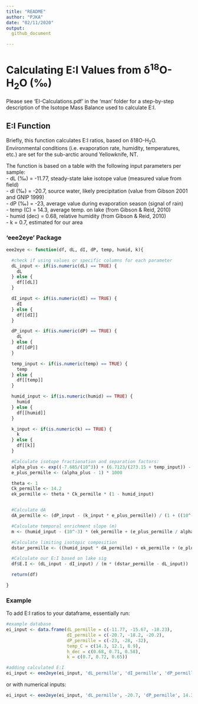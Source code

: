 ```yaml
---
title: "README"
author: "PJKA"
date: "02/11/2020"
output: 
  github_document

---
```

# Calculating E:I Values from δ^18^O-H~2~O (‰)

Please see 'EI-Calculations.pdf' in the 'man' folder for a step-by-step description of the Isotope Mass Balance used to calculate E:I.

## E:I Function  

Briefly, this function calculates E:I ratios, based on δ18O-H~2~O. Environmental conditions (i.e. evaporation rate, humidity, temperatures, etc.) are set for the sub-arctic around Yellowknife, NT.

The function is based on a table with the following input parameters per sample:  
- dL (‰) = -11.77, steady-state lake isotope value (measured value from field)  
- dI (‰) = -20.7, source water, likely precipitation (value from Gibson 2001 and GNIP 1999)  
- dP (‰) = -23, average value during evaporation season (signal of rain)  
- temp (C) = 14.3, average temp. on lake (from Gibson & Reid, 2010)  
- humid (dec) = 0.68, relative humidity (from Gibson & Reid, 2010)  
- k = 0.7, estimated for our area

### 'eee2eye' Package
```r
eee2eye <- function(df, dL, dI, dP, temp, humid, k){

  #check if using values or specific columns for each parameter
  dL_input <- if(is.numeric(dL) == TRUE) {
    dL
  } else {
    df[[dL]]
  }

  dI_input <- if(is.numeric(dI) == TRUE) {
    dI
  } else {
    df[[dI]]
  }

  dP_input <- if(is.numeric(dP) == TRUE) {
    dL
  } else {
    df[[dP]]
  }

  temp_input <- if(is.numeric(temp) == TRUE) {
    temp
  } else {
    df[[temp]]
  }

  humid_input <- if(is.numeric(humid) == TRUE) {
    humid
  } else {
    df[[humid]]
  }

  k_input <- if(is.numeric(k) == TRUE) {
    k
  } else {
    df[[k]]
  }

  #Calculate isotope fractionation and separation factors:
  alpha_plus <- exp((-7.685/(10^3)) + (6.7123/(273.15 + temp_input)) - (1666.4/((273.15 + temp_input)^2)) + (350410/((273.15 + temp_input)^3)))
  e_plus_permille <- (alpha_plus - 1) * 1000

  theta <- 1
  Ck_permille <- 14.2
  ek_permille <- theta * Ck_permille * (1 - humid_input)


  #Calculate dA
  dA_permille <- (dP_input - (k_input * e_plus_permille)) / (1 + ((10^-3) * k_input * e_plus_permille))

  #Calculate temporal enrichment slope (m)
  m <- (humid_input - (10^-3) * (ek_permille + (e_plus_permille / alpha_plus))) / (1 - humid_input + ((10^-3) * ek_permille))

  #Calculate limiting isotopic composition
  dstar_permille <- ((humid_input * dA_permille) + ek_permille + (e_plus_permille/alpha_plus)) / (humid_input - ((10^-3) * (ek_permille + (e_plus_permille/alpha_plus))))

  #Calculate our E:I based on lake sig
  df$E.I <- (dL_input - dI_input) / (m * (dstar_permille - dL_input))

  return(df)

}
```

### Example
To add E:I ratios to your dataframe, essentially run:
```r
#example database
ei_input <- data.frame(dL_permille = c(-11.77, -15.67, -18.23),
                       dI_permille = c(-20.7, -18.2, -20.2),
                       dP_permille = c(-23, -28, -32), 
                       temp_C = c(14.3, 12.1, 8.9), 
                       h_dec = c(0.68, 0.71, 0.58), 
                       k = c(0.7, 0.72, 0.65))

#adding calculated E:I
ei_input <- eee2eye(ei_input, 'dL_permille', 'dI_permille', 'dP_permille', 'temp_C', 'h_dec', 'k')

```
or with numerical inputs:
```r
ei_input <- eee2eye(ei_input, 'dL_permille', -20.7, 'dP_permille', 14.3, 0.68, 0.7)
```
